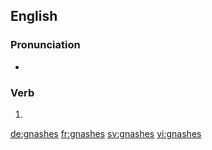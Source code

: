 ==English==

===Pronunciation===
* {{IPA|/ˈnæʃɪz/|lang=en}}

===Verb===
{{head|en|verb form}}

# {{en-third-person singular of|gnash}}

[[de:gnashes]]
[[fr:gnashes]]
[[sv:gnashes]]
[[vi:gnashes]]
